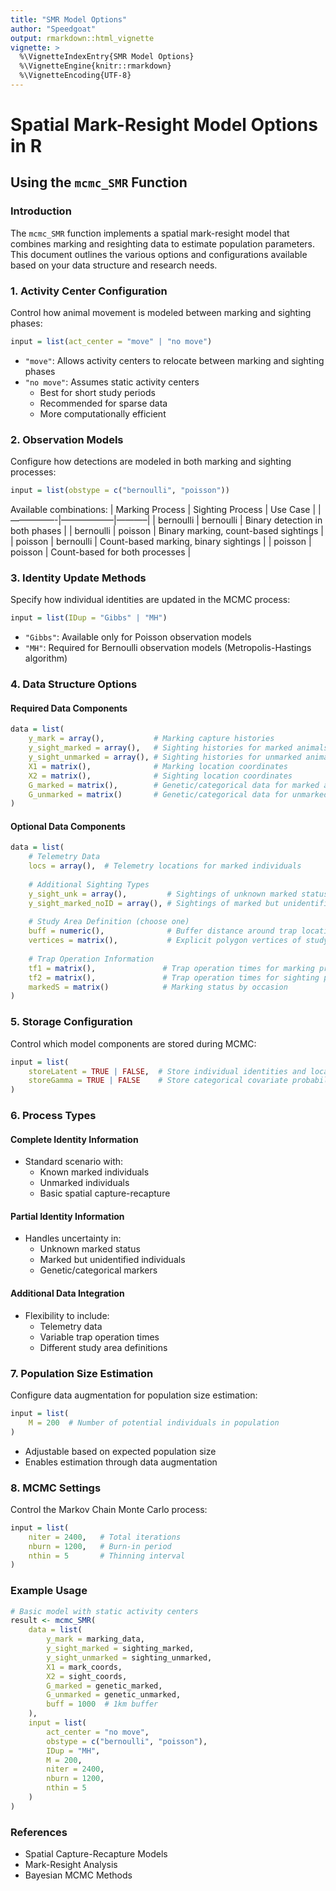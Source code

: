 ```yaml
---
title: "SMR Model Options"
author: "Speedgoat"
output: rmarkdown::html_vignette
vignette: >
  %\VignetteIndexEntry{SMR Model Options}
  %\VignetteEngine{knitr::rmarkdown}
  %\VignetteEncoding{UTF-8}
---
```

# Spatial Mark-Resight Model Options in R
## Using the `mcmc_SMR` Function

### Introduction
The `mcmc_SMR` function implements a spatial mark-resight model that combines marking and resighting data to estimate population parameters. This document outlines the various options and configurations available based on your data structure and research needs.

### 1. Activity Center Configuration
Control how animal movement is modeled between marking and sighting phases:
```r
input = list(act_center = "move" | "no move")
```
* `"move"`: Allows activity centers to relocate between marking and sighting phases
* `"no move"`: Assumes static activity centers
  * Best for short study periods
  * Recommended for sparse data
  * More computationally efficient

### 2. Observation Models
Configure how detections are modeled in both marking and sighting processes:
```r
input = list(obstype = c("bernoulli", "poisson"))
```

Available combinations:
| Marking Process | Sighting Process | Use Case |
|----------------|------------------|-----------|
| bernoulli | bernoulli | Binary detection in both phases |
| bernoulli | poisson | Binary marking, count-based sightings |
| poisson | bernoulli | Count-based marking, binary sightings |
| poisson | poisson | Count-based for both processes |

### 3. Identity Update Methods
Specify how individual identities are updated in the MCMC process:
```r
input = list(IDup = "Gibbs" | "MH")
```
* `"Gibbs"`: Available only for Poisson observation models
* `"MH"`: Required for Bernoulli observation models (Metropolis-Hastings algorithm)

### 4. Data Structure Options

#### Required Data Components
```r
data = list(
    y_mark = array(),           # Marking capture histories
    y_sight_marked = array(),   # Sighting histories for marked animals
    y_sight_unmarked = array(), # Sighting histories for unmarked animals
    X1 = matrix(),              # Marking location coordinates
    X2 = matrix(),              # Sighting location coordinates
    G_marked = matrix(),        # Genetic/categorical data for marked animals
    G_unmarked = matrix()       # Genetic/categorical data for unmarked animals
)
```

#### Optional Data Components
```r
data = list(
    # Telemetry Data
    locs = array(),  # Telemetry locations for marked individuals
    
    # Additional Sighting Types
    y_sight_unk = array(),         # Sightings of unknown marked status
    y_sight_marked_noID = array(), # Sightings of marked but unidentified individuals
    
    # Study Area Definition (choose one)
    buff = numeric(),              # Buffer distance around trap locations
    vertices = matrix(),           # Explicit polygon vertices of study area
    
    # Trap Operation Information
    tf1 = matrix(),               # Trap operation times for marking process
    tf2 = matrix(),               # Trap operation times for sighting process
    markedS = matrix()            # Marking status by occasion
)
```

### 5. Storage Configuration
Control which model components are stored during MCMC:
```r
input = list(
    storeLatent = TRUE | FALSE,  # Store individual identities and locations
    storeGamma = TRUE | FALSE    # Store categorical covariate probabilities
)
```

### 6. Process Types

#### Complete Identity Information
* Standard scenario with:
  * Known marked individuals
  * Unmarked individuals
  * Basic spatial capture-recapture

#### Partial Identity Information
* Handles uncertainty in:
  * Unknown marked status
  * Marked but unidentified individuals
  * Genetic/categorical markers

#### Additional Data Integration
* Flexibility to include:
  * Telemetry data
  * Variable trap operation times
  * Different study area definitions

### 7. Population Size Estimation
Configure data augmentation for population size estimation:
```r
input = list(
    M = 200  # Number of potential individuals in population
)
```
* Adjustable based on expected population size
* Enables estimation through data augmentation

### 8. MCMC Settings
Control the Markov Chain Monte Carlo process:
```r
input = list(
    niter = 2400,   # Total iterations
    nburn = 1200,   # Burn-in period
    nthin = 5       # Thinning interval
)
```

### Example Usage

```r
# Basic model with static activity centers
result <- mcmc_SMR(
    data = list(
        y_mark = marking_data,
        y_sight_marked = sighting_marked,
        y_sight_unmarked = sighting_unmarked,
        X1 = mark_coords,
        X2 = sight_coords,
        G_marked = genetic_marked,
        G_unmarked = genetic_unmarked,
        buff = 1000  # 1km buffer
    ),
    input = list(
        act_center = "no move",
        obstype = c("bernoulli", "poisson"),
        IDup = "MH",
        M = 200,
        niter = 2400,
        nburn = 1200,
        nthin = 5
    )
)
```

### References
* Spatial Capture-Recapture Models
* Mark-Resight Analysis
* Bayesian MCMC Methods
